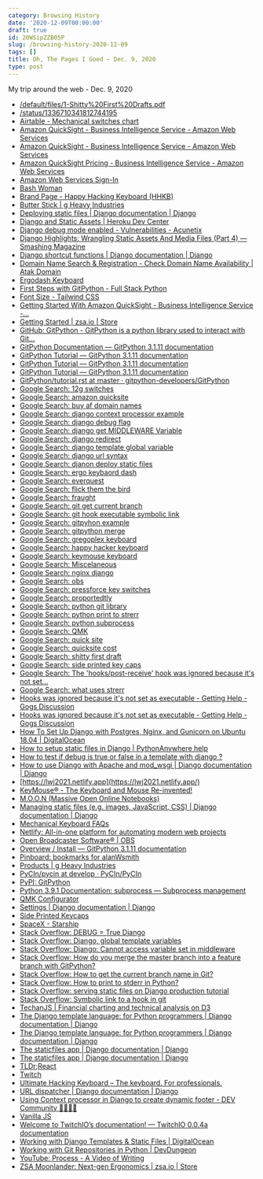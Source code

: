 ```yaml
---
category: Browsing History
date: '2020-12-09T00:00:00'
draft: true
id: 20WSipZZB05P
slug: /browsing-history-2020-12-09
tags: []
title: Oh, The Pages I Goed ~ Dec. 9, 2020
type: post
---
```


My trip around the web - Dec. 9, 2020

- [/default/files/1-Shitty%20First%20Drafts.pdf](https://wrd.as.uky.edu/sites/default/files/1-Shitty%20First%20Drafts.pdf)
- [/status/1336710341812744195](https://twitter.com/KR1573N/status/1336710341812744195)
- [Airtable - Mechanical switches chart](https://airtable.com/shr2beqjUXzTk6GfS/tblYLigKdFcOriJ1k?backgroundColor=orange&viewControls=on)
- [Amazon QuickSight - Business Intelligence Service - Amazon Web Services](https://aws.amazon.com/quicksight/)
- [Amazon QuickSight - Business Intelligence Service - Amazon Web Services](https://aws.amazon.com/quicksight/?nc=sn&loc=1)
- [Amazon QuickSight Pricing - Business Intelligence Service - Amazon Web Services](https://aws.amazon.com/quicksight/pricing/)
- [Amazon Web Services Sign-In](https://signin.aws.amazon.com/signin?redirect_uri=https%3A%2F%2Fportal.aws.amazon.com%2Fbilling%2Fsignup%2Fresume&client_id=signup#/start)
- [Bash Woman](https://bashwoman.hashnode.dev/)
- [Brand Page - Happy Hacking Keyboard (HHKB)](https://www.hhkeyboard.com/uk/)
- [Butter Stick | g Heavy Industries](https://www.gboards.ca/product/butter-stick-limited-edition)
- [Deploying static files | Django documentation | Django](https://docs.djangoproject.com/en/3.1/howto/static-files/deployment/)
- [Django and Static Assets | Heroku Dev Center](https://devcenter.heroku.com/articles/django-assets)
- [Django debug mode enabled - Vulnerabilities - Acunetix](https://www.acunetix.com/vulnerabilities/web/django-debug-mode-enabled/)
- [Django Highlights: Wrangling Static Assets And Media Files (Part 4) — Smashing Magazine](https://www.smashingmagazine.com/2020/06/django-highlights-wrangling-static-assets-media-files-part-4/)
- [Django shortcut functions | Django documentation | Django](https://docs.djangoproject.com/en/3.1/topics/http/shortcuts/)
- [Domain Name Search & Registration - Check Domain Name Availability | Atak Domain](https://www.atakdomain.com/en/domain-name-search)
- [Ergodash Keyboard](http://xahlee.info/kbd/ergodash_keyboard.html)
- [First Steps with GitPython - Full Stack Python](https://www.fullstackpython.com/blog/first-steps-gitpython.html)
- [Font Size - Tailwind CSS](https://tailwindcss.com/docs/font-size)
- [Getting Started With Amazon QuickSight - Business Intelligence Service -...](https://aws.amazon.com/quicksight/getting-started/?nc=sn&loc=5)
- [Getting Started | zsa.io | Store](https://www.zsa.io/101/)
- [GitHub: GitPython - GitPython is a python library used to interact with Git...](https://github.com/gitpython-developers/GitPython)
- [GitPython Documentation — GitPython 3.1.11 documentation](https://gitpython.readthedocs.io/en/stable/)
- [GitPython Tutorial — GitPython 3.1.11 documentation](https://gitpython.readthedocs.io/en/stable/tutorial.html#tutorial-label)
- [GitPython Tutorial — GitPython 3.1.11 documentation](https://gitpython.readthedocs.io/en/stable/tutorial.html)
- [GitPython Tutorial — GitPython 3.1.11 documentation](https://gitpython.readthedocs.io/en/stable/tutorial.html#understanding-objects)
- [GitPython/tutorial.rst at master · gitpython-developers/GitPython](https://github.com/gitpython-developers/GitPython/blob/master/doc/source/tutorial.rst)
- [Google Search: 12g switches](https://www.google.com/search?client=safari&rls=en&q=12g+switches&ie=UTF-8&oe=UTF-8)
- [Google Search: amazon quicksite](https://www.google.com/search?client=safari&rls=en&q=amazon+quicksite&ie=UTF-8&oe=UTF-8)
- [Google Search: buy af domain names](https://www.google.com/search?client=safari&rls=en&q=buy+af+domain+names&ie=UTF-8&oe=UTF-8)
- [Google Search: django context processor example](https://www.google.com/search?client=safari&rls=en&q=django+context+processor+example&ie=UTF-8&oe=UTF-8)
- [Google Search: django debug flag](https://www.google.com/search?client=safari&rls=en&q=django+debug+flag&ie=UTF-8&oe=UTF-8)
- [Google Search: django get MIDDLEWARE Variable](https://www.google.com/search?client=safari&rls=en&q=django+get+MIDDLEWARE+Variable&ie=UTF-8&oe=UTF-8)
- [Google Search: django redirect](https://www.google.com/search?client=safari&rls=en&q=django+redirect&ie=UTF-8&oe=UTF-8)
- [Google Search: django template global variable](https://www.google.com/search?client=safari&rls=en&q=django+template+global+variable&ie=UTF-8&oe=UTF-8)
- [Google Search: django url syntax](https://www.google.com/search?client=safari&rls=en&q=django+url+syntax&ie=UTF-8&oe=UTF-8)
- [Google Search: djanon deploy static files](https://www.google.com/search?client=safari&rls=en&q=djanon+deploy+static+files&ie=UTF-8&oe=UTF-8)
- [Google Search: ergo keybaord dash](https://www.google.com/search?client=safari&rls=en&q=ergo+keybaord+dash&ie=UTF-8&oe=UTF-8)
- [Google Search: everquest](https://www.google.com/search?client=safari&rls=en&q=everquest&ie=UTF-8&oe=UTF-8)
- [Google Search: flick them the bird](https://www.google.com/search?client=safari&rls=en&q=flick+them+the+bird&ie=UTF-8&oe=UTF-8)
- [Google Search: fraught](https://www.google.com/search?client=safari&rls=en&q=fraught&ie=UTF-8&oe=UTF-8)
- [Google Search: git get current branch](https://www.google.com/search?client=safari&rls=en&q=git+get+current+branch&ie=UTF-8&oe=UTF-8)
- [Google Search: git hook executable symbolic link](https://www.google.com/search?client=safari&rls=en&q=git+hook+executable+symbolic+link&ie=UTF-8&oe=UTF-8)
- [Google Search: gitpyhon example](https://www.google.com/search?client=safari&rls=en&q=gitpyhon+example&ie=UTF-8&oe=UTF-8)
- [Google Search: gitpython merge](https://www.google.com/search?client=safari&rls=en&q=gitpython+merge&ie=UTF-8&oe=UTF-8)
- [Google Search: gregoplex keyboard](https://www.google.com/search?newwindow=1&client=safari&rls=en&ei=m4HRX93ADYf45gLr9p3QBA&q=gregoplex+keyboard&oq=gregoplex+keyboard&gs_lcp=CgZwc3ktYWIQAzIHCAAQyQMQDToECAAQDToGCAAQDRAeUNAWWJYdYKgeaABwAHgAgAFciAGjBpIBAjEwmAEAoAEBqgEHZ3dzLXdpesABAQ&sclient=psy-ab&ved=0ahUKEwid-or_qMLtAhUHvFkKHWt7B0oQ4dUDCAw&uact=5)
- [Google Search: happy hacker keyboard](https://www.google.com/search?client=safari&rls=en&q=happy+hacker+keyboard&ie=UTF-8&oe=UTF-8)
- [Google Search: keymouse keyboard](https://www.google.com/search?client=safari&rls=en&q=keymouse+keyboard&ie=UTF-8&oe=UTF-8)
- [Google Search: Miscelaneous](https://www.google.com/search?client=safari&rls=en&q=Miscelaneous&ie=UTF-8&oe=UTF-8)
- [Google Search: nginx django](https://www.google.com/search?client=safari&rls=en&q=nginx+django&ie=UTF-8&oe=UTF-8)
- [Google Search: obs](https://www.google.com/search?client=safari&rls=en&q=obs&ie=UTF-8&oe=UTF-8)
- [Google Search: pressforce key switches](https://www.google.com/search?newwindow=1&client=safari&rls=en&ei=ooTRX6W6MojW5gKhp5DgBw&q=pressforce+key+switches&oq=pressforce+key+switches&gs_lcp=CgZwc3ktYWIQAzIFCAAQzQIyBQgAEM0CMgUIABDNAjIFCAAQzQI6BQgAEJECOgsILhCxAxDHARCjAjoICAAQsQMQgwE6AggAOgUIABCxAzoICAAQyQMQkQI6BAgAEEM6BQguELEDOggIABCxAxDJAzoICC4QxwEQrwE6BAgAEAo6CAguEMkDEJMCOgIILjoKCC4QxwEQrwEQCjoFCAAQyQM6BwgAEMkDEAo6CQgAEMkDEBYQHjoFCCEQoAE6BQghEKsCOgcIIRAKEKABUNBSWLiCAWDRhAFoA3AAeACAAX-IAdcTkgEEMjMuNZgBAKABAaoBB2d3cy13aXrAAQE&sclient=psy-ab&ved=0ahUKEwilk_bwq8LtAhUIq1kKHaETBHwQ4dUDCAw&uact=5)
- [Google Search: proportedtly](https://www.google.com/search?client=safari&rls=en&q=proportedtly&ie=UTF-8&oe=UTF-8)
- [Google Search: python git library](https://www.google.com/search?client=safari&rls=en&q=python+git+library&ie=UTF-8&oe=UTF-8)
- [Google Search: python print to strerr](https://www.google.com/search?client=safari&rls=en&q=python+print+to+strerr&ie=UTF-8&oe=UTF-8)
- [Google Search: python subprocess](https://www.google.com/search?client=safari&rls=en&q=python+subprocess&ie=UTF-8&oe=UTF-8)
- [Google Search: QMK](https://www.google.com/search?client=safari&rls=en&q=QMK&ie=UTF-8&oe=UTF-8)
- [Google Search: quick site](https://www.google.com/search?client=safari&rls=en&q=quick+site&ie=UTF-8&oe=UTF-8)
- [Google Search: quicksite cost](https://www.google.com/search?client=safari&rls=en&q=quicksite+cost&ie=UTF-8&oe=UTF-8)
- [Google Search: shitty first draft](https://www.google.com/search?client=safari&rls=en&q=shitty+first+draft&ie=UTF-8&oe=UTF-8)
- [Google Search: side printed key caps](https://www.google.com/search?client=safari&rls=en&q=side+printed+key+caps&ie=UTF-8&oe=UTF-8)
- [Google Search: The 'hooks/post-receive' hook was ignored because it's not set...](https://www.google.com/search?newwindow=1&client=safari&rls=en&ei=-SXQX9CMMsPy5gLDx6OgAg&q=The+%27hooks%2Fpost-receive%27+hook+was+ignored+because+it%27s+not+set+as+executable+symbolic+link&oq=The+%27hooks%2Fpost-receive%27+hook+was+ignored+because+it%27s+not+set+as+executable+symbolic+link&gs_lcp=CgZwc3ktYWIQAzoECAAQRzoHCAAQyQMQHjoFCAAQyQM6BAghEApQ3kBYhlVgpldoAHACeAGAAcgBiAGTDJIBBjE0LjIuMZgBAKABAaoBB2d3cy13aXrIAQjAAQE&sclient=psy-ab&ved=0ahUKEwiQ7dy73b_tAhVDuVkKHcPjCCQQ4dUDCAw&uact=5)
- [Google Search: what uses strerr](https://www.google.com/search?client=safari&rls=en&q=what+uses+strerr&ie=UTF-8&oe=UTF-8)
- [Hooks was ignored because it's not set as executable - Getting Help - Gogs Discussion](https://discuss.gogs.io/t/hooks-was-ignored-because-its-not-set-as-executable/1866)
- [Hooks was ignored because it's not set as executable - Getting Help - Gogs Discussion](https://discuss.gogs.io/t/hooks-was-ignored-because-its-not-set-as-executable/1866/9)
- [How To Set Up Django with Postgres, Nginx, and Gunicorn on Ubuntu 18.04 | DigitalOcean](https://www.digitalocean.com/community/tutorials/how-to-set-up-django-with-postgres-nginx-and-gunicorn-on-ubuntu-18-04)
- [How to setup static files in Django | PythonAnywhere help](https://help.pythonanywhere.com/pages/DjangoStaticFiles/)
- [How to test if debug is true or false in a template with django ?](https://moonbooks.org/Articles/How-to-test-if-debug-is-true-or-false-in-a-template-with-django-/)
- [How to use Django with Apache and mod_wsgi | Django documentation | Django](https://docs.djangoproject.com/en/3.1/howto/deployment/wsgi/modwsgi/#serving-files)
- [https://lwj2021.netlify.app](https://lwj2021.netlify.app/)
- [KeyMouse® - The Keyboard and Mouse Re-invented!](https://www.keymouse.com/)
- [M.O.O.N (Massive Open Online Notebooks)](https://moonbooks.org/)
- [Managing static files (e.g. images, JavaScript, CSS) | Django documentation | Django](https://docs.djangoproject.com/en/3.1/howto/static-files/)
- [Mechanical Keyboard FAQs](https://mechanicalkeyboards.com/faqs.php?q=mechanical_switch_difference)
- [Netlify: All-in-one platform for automating modern web projects](https://www.netlify.com/)
- [Open Broadcaster Software®️ | OBS](https://obsproject.com/)
- [Overview / Install — GitPython 3.1.11 documentation](https://gitpython.readthedocs.io/en/stable/intro.html)
- [Pinboard: bookmarks for alanWsmith](https://pinboard.in/u:alanWsmith)
- [Products | g Heavy Industries](https://www.gboards.ca/products)
- [PyCIn/pycin at develop · PyCIn/PyCIn](https://github.com/PyCIn/PyCIn/tree/develop/pycin)
- [PyPI: GitPython](https://pypi.org/project/GitPython/)
- [Python 3.9.1 Documentation: subprocess — Subprocess management](https://docs.python.org/3/library/subprocess.html)
- [QMK Configurator](https://config.qmk.fm/#/alps64/LAYOUT_all)
- [Settings | Django documentation | Django](https://docs.djangoproject.com/en/3.1/ref/settings/)
- [Side Printed Keycaps](https://mechanicalkeyboards.com/shop/index.php?l=product_list&c=800)
- [SpaceX - Starship](https://www.spacex.com/vehicles/starship/index.html)
- [Stack Overflow: DEBUG = True Django](https://stackoverflow.com/questions/14470601/debug-true-django)
- [Stack Overflow: Django, global template variables](https://stackoverflow.com/questions/2223429/django-global-template-variables)
- [Stack Overflow: Django: Cannot access variable set in middleware](https://stackoverflow.com/questions/46554754/django-cannot-access-variable-set-in-middleware)
- [Stack Overflow: How do you merge the master branch into a feature branch with GitPython?](https://stackoverflow.com/questions/36799362/how-do-you-merge-the-master-branch-into-a-feature-branch-with-gitpython)
- [Stack Overflow: How to get the current branch name in Git?](https://stackoverflow.com/questions/6245570/how-to-get-the-current-branch-name-in-git)
- [Stack Overflow: How to print to stderr in Python?](https://stackoverflow.com/questions/5574702/how-to-print-to-stderr-in-python)
- [Stack Overflow: serving static files on Django production tutorial](https://stackoverflow.com/questions/5756614/serving-static-files-on-django-production-tutorial)
- [Stack Overflow: Symbolic link to a hook in git](https://stackoverflow.com/questions/4592838/symbolic-link-to-a-hook-in-git)
- [TechanJS | Financial charting and technical analysis on D3](http://techanjs.org/)
- [The Django template language: for Python programmers | Django documentation | Django](https://docs.djangoproject.com/en/dev/ref/templates/api/#writing-your-own-context-processors)
- [The Django template language: for Python programmers | Django documentation | Django](https://docs.djangoproject.com/en/3.1/ref/templates/api/)
- [The staticfiles app | Django documentation | Django](https://docs.djangoproject.com/en/3.1/ref/contrib/staticfiles/#django-admin-collectstatic)
- [The staticfiles app | Django documentation | Django](https://docs.djangoproject.com/en/3.1/ref/contrib/staticfiles/)
- [TLDr;React](https://tldreact.dev/posts/)
- [Twitch](https://www.twitch.tv/)
- [Ultimate Hacking Keyboard – The keyboard. For professionals.](https://ultimatehackingkeyboard.com/)
- [URL dispatcher | Django documentation | Django](https://docs.djangoproject.com/en/3.1/topics/http/urls/)
- [Using Context processor in Django to create dynamic footer - DEV Community 👩‍💻👨‍💻](https://dev.to/harveyhalwin/using-context-processor-in-django-to-create-dynamic-footer-45k4)
- [Vanilla JS](http://vanilla-js.com/)
- [Welcome to TwitchIO’s documentation! — TwitchIO 0.0.4a documentation](https://twitchio.readthedocs.io/en/rewrite/)
- [Working with Django Templates &amp; Static Files | DigitalOcean](https://www.digitalocean.com/community/tutorials/working-with-django-templates-static-files)
- [Working with Git Repositories in Python | DevDungeon](https://www.devdungeon.com/content/working-git-repositories-python)
- [YouTube: Process - A Video of Writing](https://www.youtube.com/watch?v=vqcendFpmeg&t=2s)
- [ZSA Moonlander: Next-gen Ergonomics | zsa.io | Store](https://www.zsa.io/moonlander/)